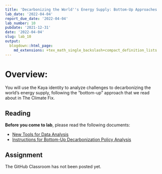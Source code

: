 ```yaml
---
title: 'Decarbonizing the World''s Energy Supply: Bottom-Up Approaches'
lab_date: '2022-04-04'
report_due_date: '2022-04-04'
lab_number: 10
pubdate: '2021-12-31'
date: '2022-04-04'
slug: lab_10
output:
  blogdown::html_page:
    md_extensions: +tex_math_single_backslash+compact_definition_lists
---
```

# Overview:

You will use the Kaya identity to analyze challenges to decarbonizing the world's energy supply, following the "bottom-up" approach that we read about in The Climate Fix.

## Reading

**Before you come to lab**, please read the following documents:

* [New Tools for Data Analysis](/lab_docs/lab_10_new_tools){target="_blank"}
* [Instructions for Bottom-Up Decarbonization Policy Analysis](/lab_docs/lab_10_instructions){target="_blank"}

## Assignment

The GitHub Classroom has not been posted yet.
